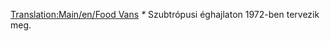 [[Translation:Main/en/Food Vans]]{{en/-}}{{hu/Navbox Közúti járművek}}
{{hu/Közúti járművek|name     = Foster ételszállító
  |img      = Foster_Food_Van.png
  |price    = £4,592 ($9,184)  
  |speed    = 30 mph (48 km/h)
  |annual   = £421 ($842)
  |designed = 1935
  |life     = 15
  |capacity = 17 tonna [[Main/hu/Étel|étel]]
}}
{{hu/Közúti járművek|name     = Perry ételszállító
  |img      = Perry_Food_Van.png
  |price    = £5,494 ($10,988)  
  |speed    = 55 mph (88 km/h)
  |annual   = £787 ($1,574)
  |designed = 1971''*''
  |life     = 15
  |capacity = 20 tonna [[Main/hu/Étel|étel]]
}}
''*'' Szubtrópusi éghajlaton 1972-ben tervezik meg.
{{hu/Közúti járművek|name     = Chippy ételszállító
  |img      = Chippy_Food_Van.png
  |price    = £5,904 ($11,808)  
  |speed    = 70 mph (112 km/h)
  |annual   = £1,125 ($2,250)
  |designed = 2004
  |life     = 15
  |capacity = 22 tonna [[Main/hu/Étel|étel]]
}}
